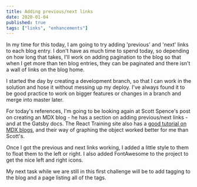 ```yaml
---
title: Adding previous/next links    
date: 2020-01-04
published: true
tags: ["links", "enhancements"]
---
```


In my time for this today, I am going to try adding 'previous' and 'next' links to each blog entry. I don't have as much time to spend today, so depending on how long that takes, I'll work on adding pagination to the blog so that when I get more than ten blog entries, they can be paginated and there isn't a wall of links on the blog home. 

I started the day by creating a development branch, so that I can work in the solution and hose it without messing up my deploy. I've always found it to be good practice to work on bigger features or changes in a branch and merge into master later. 

For today's references, I'm going to be looking again at Scott Spence's post on creating an MDX blog - he has a section on adding previous/next links - and at the Gatsby docs. The React Training site also has a [good tutorial on MDX blogs](https://reacttraining.com/blog/gatsby-mdx-blog/), and their way of graphing the object worked better for me than Scott's.

Once I got the previous and next links working, I added a little style to them to float them to the left or right. I also added FontAwesome to the project to get the nice left and right icons.

My next task while we are still in this first challenge will be to add tagging to the blog and a page listing all of the tags.